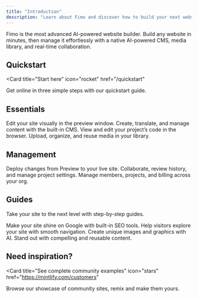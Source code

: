 ```yaml
---
title: "Introduction"
description: "Learn about Fimo and discover how to build your next website"
---
```


Fimo is the most advanced AI-powered website builder. Build any website in minutes, then manage it effortlessly with a native AI-powered CMS, media library, and real-time collaboration.

## Quickstart

<Card
  title="Start here"
  icon="rocket"
  href="/quickstart"
>
  Get online in three simple steps with our quickstart guide.
</Card>

## Essentials

<Columns cols={2}>
  <Card
    title="Preview"
    icon="arrow-pointer"
    href="/preview/overview"
  >
    Edit your site visually in the preview window.
  </Card>
  <Card
    title="Content"
    icon="pen-to-square"
    href="/content/overview"
  >
    Create, translate, and manage content with the built-in CMS.
  </Card>
  <Card
    title="Code"
    icon="code"
    href="/code/overview"
  >
    View and edit your project’s code in the browser.
  </Card>
  <Card
    title="Assets"
    icon="photo-film"
    href="/assets/overview"
  >
    Upload, organize, and reuse media in your library.
  </Card>
</Columns>

## Management

<Columns cols={3}>
  <Card
    title="Publish"
    icon="rocket"
    href="/publish/overview"
  >
    Deploy changes from Preview to your live site.
  </Card>
  <Card
    title="Project"
    icon="diagram-project"
    href="/project/overview"
  >
    Collaborate, review history, and manage project settings.
  </Card>
  <Card
    title="Organization"
    icon="users-gear"
    href="/organization/overview"
  >
    Manage members, projects, and billing across your org.
  </Card>
</Columns>

## Guides

Take your site to the next level with step-by-step guides.

<Columns cols={2}>
  <Card
    title="Optimize your SEO"
    icon="magnifying-glass"
    href="/essentials/markdown"
  >
    Make your site shine on Google with built-in SEO tools.
  </Card>
  <Card
    title="Set up navigation"
    icon="map"
    href="/essentials/code"
  >
    Help visitors explore your site with smooth navigation.
  </Card>
  <Card
    title="Generate outstanding visuals"
    icon="panorama"
    href="/essentials/images"
  >
    Create unique images and graphics with AI.
  </Card>
  <Card
    title="Write better content"
    icon="quote-left"
    href="/essentials/reusable-snippets"
  >
    Stand out with compelling and reusable content.
  </Card>
</Columns>

## Need inspiration?

<Card
  title="See complete community examples"
  icon="stars"
  href="https://mintlify.com/customers"
>
  Browse our showcase of community sites, remix and make them yours.
</Card>